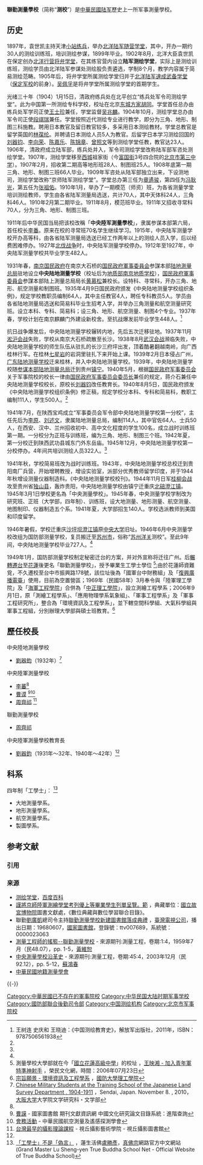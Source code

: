 {{otheruses|測量學校}}
'''聯勤測量學校'''（简称“'''测校'''”）是[[中華民國陆军|中華民國陆军]]歷史上一所军事測量學校。
==历史==
1897年，袁世凯主持天津[[小站練兵|小站练兵]]，举办[[北洋陆军随营学堂|北洋陆军随营学堂]]，其中，开办一期约30人的测绘训练班，培训测绘参谋，1899年毕业。1902年8月，北洋大臣袁世凯在保定创办[[北洋行营将弁学堂|北洋行营将弁学堂]]，在其练官营内设立'''陆军测绘学堂'''，实际上是测绘训练班，测绘学员由北洋陆军参谋处测绘股负责遴选，学制8个月，教学内容属于简易测绘范畴。1905年后，将弁学堂所属测绘学堂归并于[[北洋陆军速成武备学堂|北洋陆军速成武备学堂]]（[[保定军校|保定军校]]的前身）。[[吴佩孚|吴佩孚]]是将弁学堂所属测绘学堂的首期学生。

光绪三十年（1904）1月15日，清政府练兵处在北平创立“练兵处军令司测绘学堂”。此为中国第一所测绘专科学校，校址在北京[[东城区_(北京市)|东城]][[方家胡同|方家胡同]]。学堂首任总办由练兵处军学司正使[[王士珍|王士珍]]兼任，学堂监督[[吴兆麟|吴兆麟]]。1904年10月，测绘学堂总办由军令司正使[[段祺瑞|段祺瑞]]兼任。学堂按照近代测绘专业进行教学，即分为三角、地形、制图三科施教。聘用日本教官及留日教官较多，多采用日本测绘教材。学堂总教官是留学英国的[[林葆纶|林葆纶]]。并聘请日本测绘人员5人为教官。后留学日本学习测绘回国的[[刘器钧|刘器钧]]、[[李向荣|李向荣]]、[[陈嘉乐|陈嘉乐]]、[[陈锦章|陈锦章]]、[[曾照文|曾照文]]等到测绘学堂任教，教官达23人。1906年，清政府成立陆军部，练兵处并入，军令司测绘学堂改称陆军部军咨处测绘学堂。1907年，测绘学堂移至[[西城区|西城]]祖家街（今[[富国街|富国街]]3号四合院的[[北京市第三中学|北京市第三中学]]）。1907年2月，招收第二期高等地形班28人、制图班25人。1908年底第一期三角、地形、制图三班66人毕业。1909年军咨处从陆军部独立出来，下设测地司，测绘学堂改称“京师陆军测绘学堂”。学堂总办第三任为[[章遹骏|章遹骏]]，第四任为[[冯耿光|冯耿光]]，第五任为[[张祖佑|张祖佑]]。1910年1月，举办了一期模范（师资）班，为各省测量学堂培训测绘教师，学生由各省陆军测量局选送，共计70人，其中天体科24人，三角科46人。1910年2月第二期毕业。1911年8月，模范班毕业。1911年又招收寻常科70人，分为三角、地形、制图三班。

1911年后中华民国当局把该校改稱「'''中央陸军測量學校'''」，隶属参谋本部第六局，首任校长[[李番|李番]]。原来在校的寻常班70名学生继续学习。1915年，中央陆军测量学校开办高等科，由各省陆军测量局选送已经工作两年以上的测绘人员入学，后以经费困难停办。1927年[[北伐战争|北伐战争]]时，中央陆军测量学校停办。1912年至1927年，中央陆军测量学校共毕业学生482人。

1931年春，[[南京国民政府|南京国民政府]]在南京大石桥的[[国民政府軍事委員会|国民政府軍事委員会]]参謀本部[[陆地測量总局|陆地測量总局]]驻地设立'''中央陆地测量学校'''（校址后为[[地质部|地质部]][[南京地质学校|南京地质学校]]），[[国民政府軍事委員会|国民政府軍事委員会]]参謀本部陆上測量总局局长[[黄慕松|黄慕松]]兼校长。设特科、寻常科，开办三角、地形、航空测量和制图班。1935年4月9日国民政府颁发《中央陆地测量学校组织条例》，规定学校教职员编制64人，其中主任教官4人，聘任专科教员5人。学员由各省陆地测量局选送和简易科毕业生招考入学，并举办三角测量和航空测量研究班。设立本科、专科、简易科；设三角、地形、航空测量、制图4个专业。1937年春，学校计划在南京麒麟门外建设新校舍。至抗战爆发前毕业学生448人。<ref name="history">王树连 史庆和 王晓迪：《中国测绘教育史》，解放军出版社，2011年，ISBN：9787506561938 </ref>

抗日战争爆发后，中央陆地测量学校辗转内地，先后五次迁移驻地。1937年11月[[淞沪会战|淞沪会战]]失败，学校从南京大石桥疏散至长沙。1938年8月[[武汉会战|武汉会战]]濒临失败，中央陆地测量学校的师生队伍从驻扎的长沙三府坪出发，顶着酷暑翻越南岭，向广西桂林行军。在桂林[[七星岩_(桂林)|七星岩]]的岩洞里驻扎下来开始上课。1939年2月日本侵占广州，[[广东陆地测量学校|广东陆地测量学校]]迁来桂林，并入中央陆地测量学校。1939年，中央陆地测量学校随[[参谋本部_(中华民国)|参谋本部]][[陆地测量总局|陆地测量总局]]迁到贵州[[镇宁|镇宁]]。1940年5月，根据[[国民政府军事委员会|国民政府军事委员会]]关于军事院校的校长一律由[[国民政府军事委员会|国民政府军事委员会委员长]]兼任的规定，蒋介石兼任中央陆地测量学校校长，原校长[[刘器钧|刘器钧]]改任教育长。1940年8月5日，国民政府颁发《中央陆地测量学校组织条例》修正稿，规定学校分本科、专科和简易科，教职工编制111人，学生500人。<ref name="history"/>

1941年7月，在陕西宝鸡成立“军事委员会军令部中央陆地测量学校第一分校”，主任先后为[[李原|李原]]、[[刘述文|刘述文]]，隶属陆地测量总局，编制114人，其中官佐64人、士兵50人，在西安、汉中、兰州招收初中、高中文化程度的学生100名，成立战时训练班第一期。一分校分为正班与训练班，编为三角、地形、制图三个班。1942年夏，第一分校迁到陕西武功县城东门外东岳庙。1945年12月，中央陆地测量学校第一分校停办。4年间共培训测绘人员322人。<ref name="history"/>

1941年秋，学校简易班改为战时训练班。1943年，中央陆地测量学校总校迁到贵阳南厂兵营，开始增聘教授，增设实验室，派部分优秀教师留学印度，并于1944年秋增设测量仪器制造科。《中央陆地测量学校校刊》。1944年11月日军[[桂柳会战|桂柳会战]]攻至贵州省[[独山县|独山县]]，轰炸贵阳，中央陆地测量学校由镇宁迁重庆[[北碚区|北碚]][[澄江镇_(重庆市)|澄江镇]]。1945年3月1日學校更名為「中央測量學校」。1945年春，中央测量学校学制改为研究班、正班（大学部，四年制）、训练班，设大地测量、地形测量、航空测量、地图制印、仪器制造五个系。1941年夏，大学部招生140人。学校选派教师到美国和印度留学。

1946年暑假，学校迁重庆[[沙坪坝|沙坪坝]][[澄江镇_(重庆市)|澄江镇]]原[[国立中央大学_(南京)|中央大学]]旧址。1946年6月中央测量学校改组为国防部测量学校，复员搬迁至[[苏州市|苏州市]]，俗称“[[苏州关税务司署旧址|苏州洋关]]测校”。至此9年间，中央陆地测量学校毕业727人。<ref name="history"/>

1949年1月，国防部测量学校制定秘密迁台的方案，并对外宣称将迁往广州。后[[在台復校|輾轉遷台]]至[[花蓮|花蓮]]後更名「聯勤測量學校」，授予畢業生工學士學位 <ref>測量學校大學部就在今「[[國立花蓮高級中學|國立花蓮高級中學]]」的校址 ，[http://lov.vac.gov.tw/Oralhistory/Content.aspx?i=218&c=2 王映湘 - 加入青年軍 特準神射手] {{Wayback|url=http://lov.vac.gov.tw/Oralhistory/Content.aspx?i=218&c=2 |date=20131029204616 }}，榮民文化網，時間：2006年07月23日</ref>;由於花蓮師資難覓，不久遷校至台中市振興路178號，該位址後為「國軍台中財務組」及「[[復興廣播電臺|復興廣播電臺]]」使用，目前為空置營區；1969年（民國58年）3月奉令與「陸軍理工學院」及「[[海軍工程學院|海軍工程學院]]」合併為「[[中正理工學院|中正理工學院]]」，設立測繪工程學系；2006年9月1日，原「測繪工程學系」、「應用物理學系氣象組」、「軍事工程學系」及「軍事工程研究所」，整合為「環境資訊及工程學系」，並下轄空間科學組、大氣科學組與軍事工程組，分別辦理大學部與碩士班教育。<ref>[http://eie.ccit.ndu.edu.tw/files/11-1013-60.php 宗旨願景 - 環境資訊及工程學系] {{Wayback|url=http://eie.ccit.ndu.edu.tw/files/11-1013-60.php |date=20131023113530 }}，[[國防大學理工學院|國防大學理工學院]]</ref>

==歷任校長==

;中央陸地測量學校
*[[劉器鈞|劉器鈞]]（1932年）<ref name="osaka-u-jp-n8_s5_6-pdf">[http://www.let.osaka-u.ac.jp/geography/gaihouzu/newsletter8/pdf/n8_s5_6.pdf Chinese Military Students at the Training School of the Japanese Land Survey Department , 1904-1911] {{Wayback|url=http://www.let.osaka-u.ac.jp/geography/gaihouzu/newsletter8/pdf/n8_s5_6.pdf |date=20141027075027 }}，Sendai, Japan. November 8. , 2010，[[大阪大学|大阪大学]]大学院文学研究科・文学部</ref>

;中央陸軍測量學校
*[[李蕃|李蕃]]<ref name="osaka-u-jp-n8_s5_6-pdf"/>
*[[曹谟|曹谟]] <ref>[http://readopac1.ncl.edu.tw/nclserialFront/chinaculture/search/search_result.jsp?la=ch&dtdId=000074&search_index=AU&search_value=%E6%9B%B9%E8%AC%A8 曹謨] {{Wayback|url=http://readopac1.ncl.edu.tw/nclserialFront/chinaculture/search/search_result.jsp?la=ch&dtdId=000074&search_index=AU&search_value=%E6%9B%B9%E8%AC%A8 |date=20160304132609 }} - 國家圖書館 期刊文獻資訊網 中國文化研究論文目錄系統：進階查詢</ref><ref>[http://www.csprs.org.tw/newpage13.htm 會務活動] {{webarchive|url=https://web.archive.org/web/20131110044440/http://www.csprs.org.tw/newpage13.htm |date=2013-11-10 }} - 中華民國航空測量及遙感探測學會</ref>
*[[周齊祁|周齊祁]] <ref>[http://www.fotosoft.com.tw/book/papers/library-1-1011.htm 台灣最早的攝影理論課程] {{Wayback|url=http://www.fotosoft.com.tw/book/papers/library-1-1011.htm |date=20140817080949 }} - 視丘攝影藝術學院 - 視丘攝影圖書館</ref>

;聯勤測量學校
*[[周齊祁|周齊祁]]

;中央陸軍測量學校教育長
*[[劉器鈞|劉器鈞]]（1931年～32年、1940年～42年）<ref name="osaka-u-jp-n8_s5_6-pdf"/>

==科系==
;四年制「工學士」： <ref>[http://tbsn.org/chinese2/article.php?id=2554&keyword=&backpage=&page=0 「工學士」不是「偽言」] {{webarchive|url=https://web.archive.org/web/20020306163323/http://tbsn.org/chinese2/article.php?id=2554 |date=2002-03-06 }}，蓮生活佛[[盧勝彥|盧勝彥]]，[[真佛宗|真佛宗]]網路官方中文網站 (Grand Master Lu Sheng-yen True Buddha School Net - Official Website of True Buddha School)</ref>
* 大地測量學系。
* 地形測量學系。
* 航空測量學系。
* 製圖學系。

== 参考文献 ==
=== 引用 ===
{{Reflist|30em}}

=== 来源 ===
{{refbegin}}
* [http://baike.baidu.com/view/2396420.htm 测绘学堂]，[[百度百科|百度百科]]
* [http://catalog.digitalarchives.tw/item/00/21/6d/2a.html 謹將京師陸軍測繪學堂考列優上等畢業學生列單呈覽。範] {{Wayback|url=http://catalog.digitalarchives.tw/item/00/21/6d/2a.html |date=20160304121608 }}，典藏單位：[[國立故宮博物院|國立故宮博物院]]圖書文獻處，《數位典藏與數位學習聯合目錄》。
* 聯勤[[劉廣凱|劉廣凱]]總司令主持[http://memory.ncl.edu.tw/tm_cgi/hypage.cgi?HYPAGE=toolbox_vnews_detail.hpg&subject_name=&subject_url=&project_id=news&dtd_id=8&xml_id=0000023063 聯勤測量學校新建圖書館落成典禮] {{Wayback|url=http://memory.ncl.edu.tw/tm_cgi/hypage.cgi?HYPAGE=toolbox_vnews_detail.hpg&subject_name=&subject_url=&project_id=news&dtd_id=8&xml_id=0000023063 |date=20160304120958 }}，[[臺灣電視公司|臺灣電視公司]]，播出日期：19680607，[[中華民國國家圖書館|國家圖書館]]，登錄號：ttv007689，系統號：0000023063
* [http://catalog.digitalarchives.tw/item/00/3d/79/97.html 測量工程師的搖籃--聯勤測量學校] {{Wayback|url=http://catalog.digitalarchives.tw/item/00/3d/79/97.html |date=20140829070634 }} - 來源期刊:測量工程，卷期:1:4，1959年7月（民48.07），pp. 1-5，[[黃維恕|黃維恕]]
* [http://catalog.digitalarchives.tw/item/00/4a/8f/19.html 中央測量學校沿革史] {{Wayback|url=http://catalog.digitalarchives.tw/item/00/4a/8f/19.html |date=20140829071000 }} - 來源期刊:測量工程，卷期:45:4，2003年12月（民92.12），pp. 5-12，[[蘇鴻春|蘇鴻春]]
* [http://www.cadastralsurvey.org.tw 中華民國地籍測量學會] {{Wayback|url=http://www.cadastralsurvey.org.tw/ |date=20200904222428 }}
{{refend}}

{{-}}
{{在台復校的大學}}

[[Category:中華民國已不存在的軍事院校|Category:中華民國已不存在的軍事院校]]
[[Category:中华民国大陆时期军事学校|Category:中华民国大陆时期军事学校]]
[[Category:國防部聯合後勤司令部|Category:國防部聯合後勤司令部]]
[[Category:中国测绘机构|Category:中国测绘机构]]
[[Category:北京市军事院校|Category:北京市军事院校]]